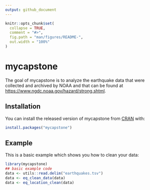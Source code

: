 ```yaml
---
output: github_document
---
```


<!-- README.md is generated from README.Rmd. Please edit that file -->

```r
knitr::opts_chunk$set(
  collapse = TRUE,
  comment = "#>",
  fig.path = "man/figures/README-",
  out.width = "100%"
)
```

# mycapstone

<!-- badges: start -->
<!-- badges: end -->

The goal of mycapstone is to analyze the earthquake data that were collected and 
archived by NOAA and that can be found at 
<https://www.ngdc.noaa.gov/hazard/strong.shtml>.

## Installation

You can install the released version of mycapstone from [CRAN](https://CRAN.R-project.org) with:

``` r
install.packages("mycapstone")
```

## Example

This is a basic example which shows you how to clean your data:

```r
library(mycapstone)
## basic example code
data <- utils::read.delim("earthquakes.tsv")
data <- eq_clean_data(data)
data <- eq_location_clean(data)
```
